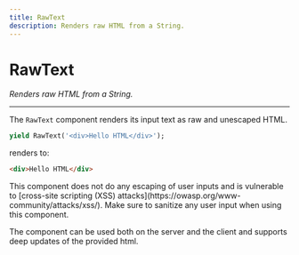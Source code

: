 ```yaml
---
title: RawText
description: Renders raw HTML from a String.
---
```


# RawText
*Renders raw HTML from a String.*

---

The `RawText` component renders its input text as raw and unescaped HTML.

```dart
yield RawText('<div>Hello HTML</div>');
```

renders to:

```html
<div>Hello HTML</div>
```

<Warning>
This component does not do any escaping of user inputs and is
vulnerable to [cross-site scripting (XSS) attacks](https://owasp.org/www-community/attacks/xss/).
Make sure to sanitize any user input when using this component.
</Warning>

The component can be used both on the server and the client and supports deep updates of the provided html.
